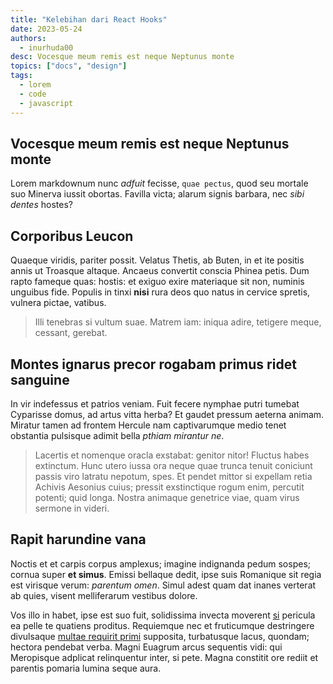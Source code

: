 ```yaml
---
title: "Kelebihan dari React Hooks"
date: 2023-05-24
authors:
  - inurhuda00
desc: Vocesque meum remis est neque Neptunus monte
topics: ["docs", "design"]
tags:
  - lorem
  - code
  - javascript
---
```


<Ads />

## Vocesque meum remis est neque Neptunus monte

Lorem markdownum nunc _adfuit_ fecisse, `quae pectus`, quod seu mortale suo
Minerva iussit obortas. Favilla victa; alarum signis barbara, nec _sibi dentes_
hostes?

## Corporibus Leucon

Quaeque viridis, pariter possit. Velatus Thetis, ab Buten, in et ite positis
annis ut Troasque altaque. Ancaeus convertit conscia Phinea petis. Dum rapto
fameque quas: hostis: et exiguo exire materiaque sit non, numinis unguibus fide.
Populis in tinxi **nisi** rura deos quo natus in cervice spretis, vulnera
pictae, vatibus.

> Illi tenebras si vultum suae. Matrem iam: iniqua adire, tetigere meque,
> cessant, gerebat.

## Montes ignarus precor rogabam primus ridet sanguine

In vir indefessus et patrios veniam. Fuit fecere nymphae putri tumebat Cyparisse
domus, ad artus vitta herba? Et gaudet pressum aeterna animam. Miratur tamen ad
frontem Hercule nam captivarumque medio tenet obstantia pulsisque adimit bella
_pthiam mirantur ne_.

> Lacertis et nomenque oracla exstabat: genitor nitor! Fluctus habes extinctum.
> Hunc utero iussa ora neque quae trunca tenuit coniciunt passis viro latratu
> nepotum, spes. Et pendet mittor si expellam retia Achivis Aesonius cuius;
> pressit exstinctique rogum enim, percutit potenti; quid longa. Nostra animaque
> genetrice viae, quam virus sermone in videri.

## Rapit harundine vana

Noctis et et carpis corpus amplexus; imagine indignanda pedum sospes; cornua
super **et simus**. Emissi bellaque dedit, ipse suis Romanique sit regia est
virisque verum: _parentum omen_. Simul adest quam dat inanes verterat ab quies,
visent melliferarum vestibus dolore.

Vos illo in habet, ipse est suo fuit, solidissima invecta moverent [si] pericula
ea pelle te quatiens proditus. Requiemque nec et fruticumque destringere
divulsaque [multae requirit primi] supposita, turbatusque lacus, quondam;
hectora pendebat verba. Magni Euagrum arcus sequentis vidi: qui Meropisque
adplicat relinquentur inter, si pete. Magna constitit ore rediit et parentis
pomaria lumina seque aura.

[multae requirit primi]: http://heu.io/
[si]: http://infelixlucina.net/mutati
